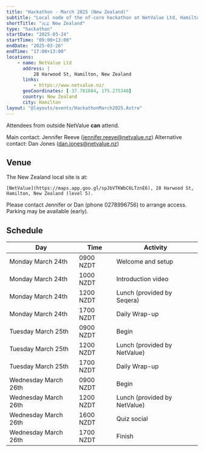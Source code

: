 ```yaml
---
title: "Hackathon - March 2025 (New Zealand)"
subtitle: "Local node of the nf-core hackathon at NetValue Ltd, Hamilton, New Zealand"
shortTitle: "🇳🇿 New Zealand"
type: "hackathon"
startDate: "2025-03-24"
startTime: "09:00+13:00"
endDate: "2025-03-26"
endTime: "17:00+13:00"
locations:
    - name: NetValue Ltd
      address: |
          28 Harwood St, Hamilton, New Zealand
      links:
          - https://www.netvalue.nz/
      geoCoordinates: [-37.781084, 175.275340]
      country: New Zealand
      city: Hamilton
layout: "@layouts/events/HackathonMarch2025.Astro"
---
```


Attendees from outside NetValue **can** attend.

Main contact: Jennifer Reeve ([jennifer.reeve@netvalue.nz](mailto:jennifer.reeve@netvalue.nz))
Alternative contact: Dan Jones ([dan.jones@netvalue.nz](mailto:dan.jones@netvalue.nz))

## Venue

The New Zealand local site is at:

    [NetValue](https://maps.app.goo.gl/spJbVTKWbC6LTznE6), 28 Harwood St, Hamilton, New Zealand (level 5).

Please contact Jennifer or Dan (phone 0278996756) to arrange access. Parking may be available (early).

## Schedule

| Day                  | Time      | Activity                     |
| -------------------- | --------- | ---------------------------- |
| Monday March 24th    | 0900 NZDT | Welcome and setup            |
| Monday March 24th    | 1000 NZDT | Introduction video           |
| Monday March 24th    | 1200 NZDT | Lunch (provided by Seqera)   |
| Monday March 24th    | 1700 NZDT | Daily Wrap-up                |
| Tuesday March 25th   | 0900 NZDT | Begin                        |
| Tuesday March 25th   | 1200 NZDT | Lunch (provided by NetValue) |
| Tuesday March 25th   | 1700 NZDT | Daily Wrap-up                |
| Wednesday March 26th | 0900 NZDT | Begin                        |
| Wednesday March 26th | 1200 NZDT | Lunch (provided by NetValue) |
| Wednesday March 26th | 1600 NZDT | Quiz social                  |
| Wednesday March 26th | 1700 NZDT | Finish                       |
